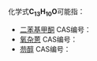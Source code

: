 {{DISPLAYTITLE:C<sub>13</sub>H<sub>10</sub>O}}{{MolFormDisambigNav|C=13|H=10|O=1}}
化学式'''C<sub>13</sub>H<sub>10</sub>O'''可能指：

*[[二苯基甲酮|二苯基甲酮]] CAS编号：{{CAS|119-61-9}}
*[[氧杂蒽|氧杂蒽]] CAS编号：{{CAS|92-83-1}}
*[[芴醇|芴醇]] CAS编号：{{CAS|1689-64-1}}

{{MolFormDisambig}}